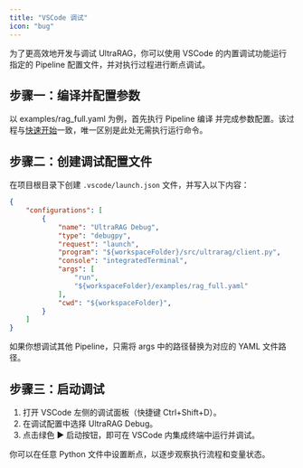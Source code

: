 ```yaml
---
title: "VSCode 调试"
icon: "bug"
---
```


为了更高效地开发与调试 UltraRAG，你可以使用 VSCode 的内置调试功能运行指定的 Pipeline 配置文件，并对执行过程进行断点调试。

## 步骤一：编译并配置参数

以 examples/rag_full.yaml 为例，首先执行 Pipeline 编译 并完成参数配置。该过程与[快速开始](/pages/cn/getting_started/quick_start.mdx)一致，唯一区别是此处无需执行运行命令。

## 步骤二：创建调试配置文件

在项目根目录下创建 `.vscode/launch.json` 文件，并写入以下内容：

```json .vscode/launch.json icon="/images/json.svg" highlight="11"
{
    "configurations": [
        {
            "name": "UltraRAG Debug",
            "type": "debugpy",
            "request": "launch",
            "program": "${workspaceFolder}/src/ultrarag/client.py",
            "console": "integratedTerminal",
            "args": [
                "run",
                "${workspaceFolder}/examples/rag_full.yaml" 
            ],
            "cwd": "${workspaceFolder}",
        }
    ]
}
```

<Note>如果你想调试其他 Pipeline，只需将 args 中的路径替换为对应的 YAML 文件路径。</Note>

## 步骤三：启动调试

1. 打开 VSCode 左侧的调试面板（快捷键 Ctrl+Shift+D）。
2. 在调试配置中选择 UltraRAG Debug。
3. 点击绿色 ▶ 启动按钮，即可在 VSCode 内集成终端中运行并调试。

你可以在任意 Python 文件中设置断点，以逐步观察执行流程和变量状态。
